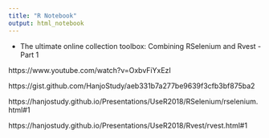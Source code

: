 ```yaml
---
title: "R Notebook"
output: html_notebook
---
```


- The ultimate online collection toolbox: Combining RSelenium and Rvest - Part 1


https://www.youtube.com/watch?v=OxbvFiYxEzI

https://gist.github.com/HanjoStudy/aeb331b7a277be9639f3cfb3bf875ba2

https://hanjostudy.github.io/Presentations/UseR2018/RSelenium/rselenium.html#1

https://hanjostudy.github.io/Presentations/UseR2018/Rvest/rvest.html#1
